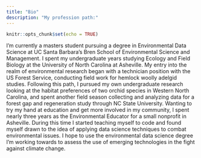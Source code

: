 ```yaml
---
title: "Bio"
description: "My profession path:"
---
```


```r
knitr::opts_chunk$set(echo = TRUE)
```

I’m currently a masters student pursuing a degree in Environmental Data Science at UC Santa Barbara’s Bren School of Environmental Science and Management. I spent my undergraduate years studying Ecology and Field Biology at the University of North Carolina at Asheville. My entry into the realm of environmental research began with a technician position with the US Forest Service, conducting field work for hemlock woolly adelgid studies. Following this path, I pursued my own undergraduate research looking at the habitat preferences of two orchid species in Western North Carolina, and spent another field season collecting and analyzing data for a forest gap and regeneration study through NC State University. Wanting to try my hand at education and get more involved in my community, I spent nearly three years as the Environmental Educator for a small nonprofit in Asheville. During this time I started teaching myself to code and found myself drawn to the idea of applying data science techniques to combat environmental issues. I hope to use the environmental data science degree I’m working towards to assess the use of emerging technologies in the fight against climate change.